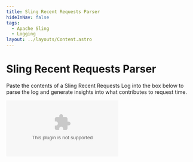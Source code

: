 ```yaml
---
title: Sling Recent Requests Parser
hideInNav: false
tags:
  - Apache Sling
  - Logging
layout: ../layouts/Content.astro
---
```



# Sling Recent Requests Parser

  
Paste the contents of a Sling Recent Requests Log into the box below to parse the log and generate insights into what contributes to request time.  
  

<Embed media="https://main.d2z6e8ugqmfqby.amplifyapp.com/" type="undefined" />
